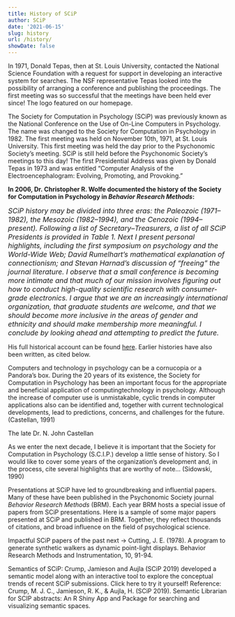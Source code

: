 ```yaml
---
title: History of SCiP
author: SCiP
date: '2021-06-15'
slug: history
url: /history/
showDate: false
---
```


In 1971, Donald Tepas, then at St. Louis University, contacted the National Science Foundation with a request for support in developing an interactive system for searches. The NSF representative Tepas looked into the possibility of arranging a conference and publishing the proceedings. The first meeting was so successful that the meetings have been held ever since! The logo featured on our homepage. 

The Society for Computation in Psychology (SCiP) was previously known as the National Conference on the Use of On-Line Computers in Psychology. The name was changed to the Society for Computation in Psychology in 1982. The first meeting was held on November 10th, 1971, at St. Louis University. This first meeting was held the day prior to the Psychonomic Society's meeting. SCiP is still held before the Psychonomic Society's meetings to this day! The first Presidential Address was given by Donald Tepas in 1973 and was entitled "Computer Analysis of the Electroencephalogram: Evolving, Promoting, and Provoking."

**In 2006, Dr. Christopher R. Wolfe documented the history of the Society for Computation in Psychology in *Behavior Research Methods*:**

*<font size = "3">SCiP history may be divided into three eras: the Paleozoic (1971–1982), the Mesozoic (1982–1994), and the Cenozoic (1994–present). Following a list of Secretary–Treasurers, a list of all SCiP Presidents is provided in Table 1. Next I present personal highlights, including the first symposium on psychology and the World-Wide Web; David Rumelhart's mathematical explanation of connectionism; and Stevan Harnad's discussion of "freeing" the journal literature. I observe that a small conference is becoming more intimate and that much of our mission involves figuring out how to conduct high-quality scientific research with consumer-grade electronics. I argue that we are an increasingly international organization, that graduate students are welcome, and that we should become more inclusive in the areas of gender and ethnicity and should make membership more meaningful. I conclude by looking ahead and attempting to predict the future.</font>*

His full historical account can be found [here](https://link.springer.com/content/pdf/10.3758/BF03192776.pdf). Earlier histories have also been written, as cited below.

Computers and technology in psychology can be a cornucopia or a Pandora's box. During the 20 years of its existence, the Society for Computation in Psychology has been an important focus for the appropriate and beneficial application of computingtechnology in psychology. Although the increase of computer use is unmistakable, cyclic trends in computer applications also can be identified and, together with current technological developments, lead to predictions, concerns, and challenges for the future. (Castellan, 1991)




The late Dr. N. John Castellan

As we enter the next decade, I believe it is important that the Society for Computation in Psychology (S.C.I.P.) develop a little sense of history. So I would like to cover some years of the organization's development and, in the process, cite several highlights that are worthy of note... (Sidowski, 1990)

Presentations at SCiP have led to groundbreaking and influential papers. Many of these have been published in the Psychonomic Society journal *Behavior Research Methods* (BRM). Each year BRM hosts a special issue of papers from SCiP presentations. Here is a sample of some major papers presented at SCiP and published in BRM. Together, they reflect thousands of citations, and broad influence on the field of psychological science.

Impactful SCiP papers of the past next →
Cutting, J. E. (1978). A program to generate synthetic walkers as dynamic point-light displays. Behavior Research Methods and Instrumentation, 10, 91-94.

Semantics of SCiP: Crump, Jamieson and Aujla (SCiP 2019) developed a semantic model along with an interactive tool to explore the conceptual trends of recent SCiP submissions. Click here to try it yourself! Reference: Crump, M. J. C., Jamieson, R. K., & Aujla, H. (SCiP 2019). Semantic Librarian for SCIP abstracts: An R Shiny App and Package for searching and visualizing semantic spaces. 